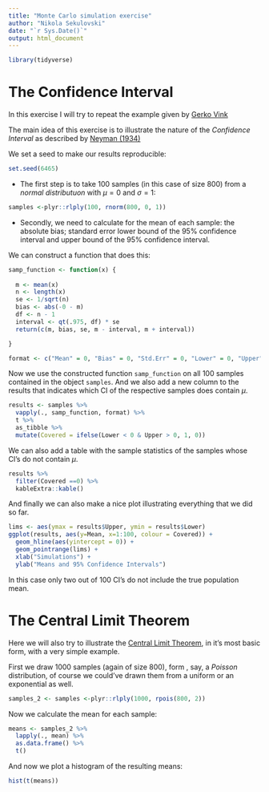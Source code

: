 ```yaml
---
title: "Monte Carlo simulation exercise"
author: "Nikola Sekulovski"
date: "`r Sys.Date()`"
output: html_document
---
```

```r
library(tidyverse)
```

# The Confidence Interval

In this exercise I will try to repeat the example given by [Gerko Vink](https://www.gerkovink.com/markup/Wk1/Solution_to_Ex1.html)

The main idea of this exercise is to illustrate the nature of the *Confidence Interval* as described by [Neyman (1934)](http://www.stat.cmu.edu/~brian/905-2008/papers/neyman-1934-jrss.pdf)

We set a seed to make our results reproducible:
```r
set.seed(6465)
```


 - The first step is to take 100 samples (in this case of size 800) from a *normal distributuon* with $\mu = 0$ and $\sigma = 1$:
```r
samples <-plyr::rlply(100, rnorm(800, 0, 1))
```

 - Secondly, we need to calculate for the mean of each sample: the absolute bias; standard error lower bound of the 95% confidence interval and upper bound of the 95% confidence interval.

We can construct a function that does this:
```r
samp_function <- function(x) {
 
  m <- mean(x)
  n <- length(x)
  se <- 1/sqrt(n)
  bias <- abs(-0 - m)
  df <- n - 1
  interval <- qt(.975, df) * se
  return(c(m, bias, se, m - interval, m + interval))

}

format <- c("Mean" = 0, "Bias" = 0, "Std.Err" = 0, "Lower" = 0, "Upper" = 0)
```

Now we use the constructed function `samp_function` on all 100 samples contained in the object `samples`. And we also add a new column to the results that indicates which CI of the respective samples does contain $\mu$.

```r
results <- samples %>%
  vapply(., samp_function, format) %>%
  t %>%
  as_tibble %>% 
  mutate(Covered = ifelse(Lower < 0 & Upper > 0, 1, 0))
```

We can also add a table with the sample statistics of the samples whose CI's do not contain $\mu$.

```r
results %>%
  filter(Covered ==0) %>%
  kableExtra::kable()
```

And finally we can also make a nice plot illustrating everything that we did so far.

```r
lims <- aes(ymax = results$Upper, ymin = results$Lower)
ggplot(results, aes(y=Mean, x=1:100, colour = Covered)) + 
  geom_hline(aes(yintercept = 0)) + 
  geom_pointrange(lims) + 
  xlab("Simulations") +
  ylab("Means and 95% Confidence Intervals")
```
In this case only two out of 100 CI's do not include the true population mean.


# The Central Limit Theorem

Here we will also try to illustrate the [Central Limit Theorem](https://en.wikipedia.org/wiki/Central_limit_theorem), in it's most basic form, with a very simple example.

First we draw 1000 samples (again of size 800), form , say, a *Poisson* distribution, of course we could've drawn them from a uniform or an exponential as well.

```r
samples_2 <- samples <-plyr::rlply(1000, rpois(800, 2))
```

Now we calculate the mean for each sample:
```r
means <- samples_2 %>%
  lapply(., mean) %>%
  as.data.frame() %>%
  t()
```

And now we plot a histogram of the resulting means:
```r
hist(t(means))
```




